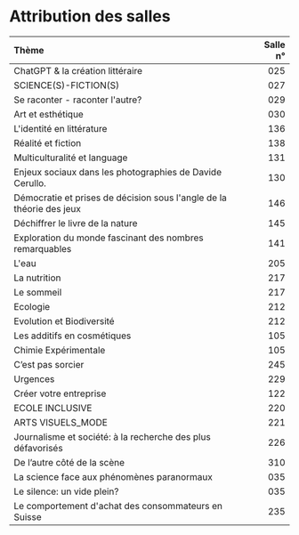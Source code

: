 # Attribution des salles {-}

| Thème | Salle n° |
| :------------------------------------------------------- | --------: |
| ChatGPT &amp; la création littéraire | 025 |
| SCIENCE(S)-FICTION(S) | 027 |
| Se raconter - raconter l&#039;autre? | 029 |
| Art et esthétique | 030 |
| L&#039;identité en littérature  | 136 |
| Réalité et fiction | 138 |
| Multiculturalité et language | 131 |
| Enjeux sociaux dans les photographies de Davide Cerullo. | 130 |
| Démocratie et prises de décision sous l&#039;angle de la théorie des jeux | 146 |
| Déchiffrer le livre de la nature | 145 |
| Exploration du monde fascinant des nombres remarquables | 141 |
| L&#039;eau | 205 |
| La nutrition | 217 |
| Le sommeil | 217 |
| Ecologie | 212 |
| Evolution et Biodiversité | 212 |
| Les additifs en cosmétiques | 105 |
| Chimie Expérimentale | 105 |
| C’est pas sorcier  | 245 |
| Urgences | 229 |
| Créer votre entreprise | 122 |
| ECOLE INCLUSIVE | 220 |
| ARTS VISUELS_MODE | 221 |
| Journalisme et société: à la recherche des plus défavorisés | 226 |
|  De l’autre côté de la scène | 310 |
| La science face aux phénomènes paranormaux | 035 |
| Le silence: un vide plein? | 035 |
| Le comportement d&#039;achat des consommateurs en Suisse | 235 |
